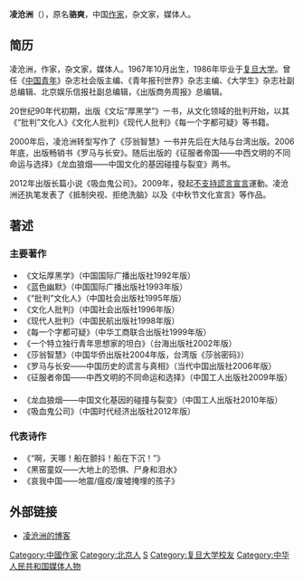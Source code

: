 {{blpunsourced|time=2019-06-18}}
{{notability unreferenced|time=2019-06-18}}
'''凌沧洲'''（{{bd|1967年|10月|||L}}），原名'''骆爽'''，中国[[作家|作家]]，杂文家，媒体人。

==简历==
凌沧洲，作家，杂文家，媒体人。1967年10月出生，1986年毕业于[[复旦大学|复旦大学]]。曾任《[[中国青年|中国青年]]》杂志社会版主编、《青年报刊世界》杂志主编、《大学生》杂志社副总编辑、北京娱乐信报社副总编辑，《出版商务周报》总编辑。

20世纪90年代初期，出版《文坛“厚黑学”》一书，从文化领域的批判开始，以其《“批判”文化人》《文化人批判》《现代人批判》《每一个字都可疑》等书籍。

2000年后，凌沧洲转型写作了《莎翁智慧》一书并先后在大陆与台湾出版。2006年底，出版畅销书《罗马与长安》。随后出版的《征服者帝国——中西文明的不同命运与选择》《龙血狼烟——中国文化的基因碰撞与裂变》两书。

2012年出版长篇小说《吸血鬼公司》。2009年，發起[[不支持謊言宣言|不支持謊言宣言]]運動。凌沧洲还执笔发表了《抵制央视、拒绝洗脑》以及《中秋节文化宣言》等作品。

==著述==
===主要著作===
*《文坛厚黑学》（中国国际广播出版社1992年版） 　
*《蓝色幽默》（中国国际广播出版社1993年版） 　
*《“批判”文化人》（中国社会出版社1995年版） 　　
*《文化人批判》（中国社会出版社1996年版） 　
*《现代人批判》（中国民航出版社1998年版） 
*《每一个字都可疑》（中华工商联合出版社1999年版）
*《一个特立独行青年思想家的坦白》（台海出版社2002年版）
*《莎翁智慧》（中国华侨出版社2004年版，台湾版《莎翁密码》） 
*《罗马与长安——中国历史的谎言与真相》（当代中国出版社2006年版） 
*《征服者帝国——中西文明的不同命运和选择》（中国工人出版社2009年版） 　
*《龙血狼烟——中国文化基因的碰撞与裂变》（中国工人出版社2010年版）
*《吸血鬼公司》（中国时代经济出版社2012年版）

===代表诗作===
*《“啊，天哪！船在颤抖！船在下沉！”》
*《黑窑童奴——大地上的恐惧、尸身和泪水》
*《哀我中国——地震/瘟疫/废墟掩埋的孩子》

==外部链接==
*[https://web.archive.org/web/20100406111216/http://lingcangzhou2008.blog.163.com/ 凌沧洲的博客]

{{normdaten}}
{{DEFAULTSORT:lin}}
[[Category:中國作家|Category:中國作家]]
[[Category:北京人|Category:北京人]]
[[Category:駱姓|S]]
[[Category:复旦大学校友|Category:复旦大学校友]]
[[Category:中华人民共和国媒体人物|Category:中华人民共和国媒体人物]]